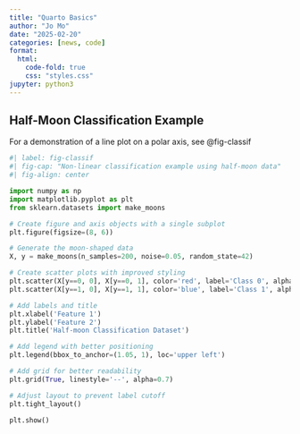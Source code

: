 ```yaml
---
title: "Quarto Basics"
author: "Jo Mo"
date: "2025-02-20"
categories: [news, code]
format:
  html:
    code-fold: true
    css: "styles.css"
jupyter: python3
---
```


## Half-Moon Classification Example

For a demonstration of a line plot on a polar axis, see @fig-classif

```python
#| label: fig-classif
#| fig-cap: "Non-linear classification example using half-moon data"
#| fig-align: center

import numpy as np
import matplotlib.pyplot as plt
from sklearn.datasets import make_moons

# Create figure and axis objects with a single subplot
plt.figure(figsize=(8, 6))

# Generate the moon-shaped data
X, y = make_moons(n_samples=200, noise=0.05, random_state=42)

# Create scatter plots with improved styling
plt.scatter(X[y==0, 0], X[y==0, 1], color='red', label='Class 0', alpha=0.6, edgecolor='darkred')
plt.scatter(X[y==1, 0], X[y==1, 1], color='blue', label='Class 1', alpha=0.6, edgecolor='darkblue')

# Add labels and title
plt.xlabel('Feature 1')
plt.ylabel('Feature 2')
plt.title('Half-moon Classification Dataset')

# Add legend with better positioning
plt.legend(bbox_to_anchor=(1.05, 1), loc='upper left')

# Add grid for better readability
plt.grid(True, linestyle='--', alpha=0.7)

# Adjust layout to prevent label cutoff
plt.tight_layout()

plt.show()
```
